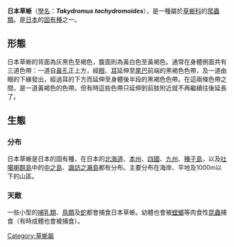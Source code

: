 {{Speciesbox
| name = 日本草蜥
| image = Takydromus tachydromoides1.jpg
| image_width = 250px
| image_caption = 日本草蜥
| genus = Takydromus
| species = tachydromoides
| authority = [[赫曼·薛里傑|Schlegel]], 1838
}}

'''日本草蜥'''（[[學名|學名]]：'''''Takydromus tachydromoides'''''），是一種屬於[[草蜥科|草蜥科]]的[[爬蟲類|爬蟲類]]。是[[日本|日本]]的[[固有種|固有種]]之一。

==形態==
日本草蜥的背面為灰黑色至褐色，腹面則為黃白色至黃褐色。通常在身體側面共有三道色帶：一道自[[鼻孔|鼻孔]]正上方，經[[眼|眼]]、[[耳|耳]]延伸至[[尾巴|尾巴]]前端的黑褐色色帶，及一道由眼的下緣發出，經過耳的下方而延伸至身體後半段的黑褐色色帶。在這兩條色帶之間，是一道黃褐色的色帶。但有時這些色帶只延伸到前肢附近就不再繼續往後延長了。

==生態==
===分布===
日本草蜥是日本的固有種，在日本的[[北海道|北海道]]、[[本州|本州]]、[[四國|四國]]、[[九州_(日本)|九州]]、[[種子島|種子島]]，以及[[吐噶喇群島|吐噶喇群島]]中的[[中之島_(鹿兒島縣)|中之島]]、[[諏訪之瀨島|諏訪之瀨島]]都有分布。主要分布在海岸、平地及1000m以下的山區。
===天敵===
一些小型的[[哺乳類|哺乳類]]、[[鳥類|鳥類]]及[[蛇|蛇]]都會捕食日本草蜥。幼體也會被[[螳螂|螳螂]]等肉食性[[昆蟲|昆蟲]]捕食（有時成體也會被捕食）。
{{Commons+cat|Takydromus tachydromoides}}
{{wikispecies|Takydromus tachydromoides}}
{{Taxonbar|from=Q615871}}

[[Category:草蜥屬|Category:草蜥屬]]